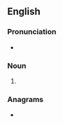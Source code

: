==English==

===Pronunciation===
* {{rhymes|en|iːnz|s=2}}

===Noun===
{{head|en|noun form}}

# {{plural of|en|latrine}}

===Anagrams===
* {{anagrams|en|a=aeilnrst|Latiners|art lines|entrails|larnites|ratlines|retinals|slantier|trainels|trenails}}